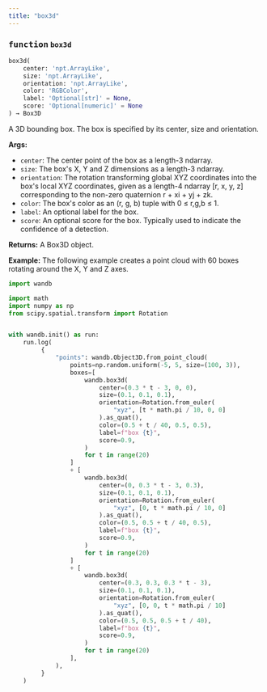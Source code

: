 ```yaml
---
title: "box3d"
---
```







### <kbd>function</kbd> `box3d`

```python
box3d(
    center: 'npt.ArrayLike',
    size: 'npt.ArrayLike',
    orientation: 'npt.ArrayLike',
    color: 'RGBColor',
    label: 'Optional[str]' = None,
    score: 'Optional[numeric]' = None
) → Box3D
```

A 3D bounding box. The box is specified by its center, size and orientation. 



**Args:**
 
 - `center`:  The center point of the box as a length-3 ndarray. 
 - `size`:  The box's X, Y and Z dimensions as a length-3 ndarray. 
 - `orientation`:  The rotation transforming global XYZ coordinates  into the box's local XYZ coordinates, given as a length-4  ndarray [r, x, y, z] corresponding to the non-zero quaternion  r + xi + yj + zk. 
 - `color`:  The box's color as an (r, g, b) tuple with 0 ≤ r,g,b ≤ 1. 
 - `label`:  An optional label for the box. 
 - `score`:  An optional score for the box. Typically used to indicate  the confidence of a detection. 



**Returns:**
 A Box3D object. 



**Example:**
 The following example creates a point cloud with 60 boxes rotating around the X, Y and Z axes. 

```python
import wandb

import math
import numpy as np
from scipy.spatial.transform import Rotation


with wandb.init() as run:
    run.log(
         {
             "points": wandb.Object3D.from_point_cloud(
                 points=np.random.uniform(-5, 5, size=(100, 3)),
                 boxes=[
                     wandb.box3d(
                         center=(0.3 * t - 3, 0, 0),
                         size=(0.1, 0.1, 0.1),
                         orientation=Rotation.from_euler(
                             "xyz", [t * math.pi / 10, 0, 0]
                         ).as_quat(),
                         color=(0.5 + t / 40, 0.5, 0.5),
                         label=f"box {t}",
                         score=0.9,
                     )
                     for t in range(20)
                 ]
                 + [
                     wandb.box3d(
                         center=(0, 0.3 * t - 3, 0.3),
                         size=(0.1, 0.1, 0.1),
                         orientation=Rotation.from_euler(
                             "xyz", [0, t * math.pi / 10, 0]
                         ).as_quat(),
                         color=(0.5, 0.5 + t / 40, 0.5),
                         label=f"box {t}",
                         score=0.9,
                     )
                     for t in range(20)
                 ]
                 + [
                     wandb.box3d(
                         center=(0.3, 0.3, 0.3 * t - 3),
                         size=(0.1, 0.1, 0.1),
                         orientation=Rotation.from_euler(
                             "xyz", [0, 0, t * math.pi / 10]
                         ).as_quat(),
                         color=(0.5, 0.5, 0.5 + t / 40),
                         label=f"box {t}",
                         score=0.9,
                     )
                     for t in range(20)
                 ],
             ),
         }
    )
``` 
